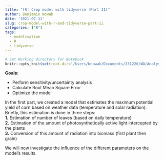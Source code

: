 ```yaml
---
title: "[R] Crop model with tidyverse (Part II)"
author: Benjamin Nowak
date: '2021-07-11'
slug: crop-model-with-r-and-tidyverse-part-ii
categories: ["R"]
tags:
  - modelisation
  - R
  - tidyverse
---
```


```r
# Set Working directory for Notebook
knitr::opts_knit$set(root.dir='/Users/bnowak/Documents/231220/WD/AnalyseSyst/')
```

**Goals:**   

  * Perform sensitivity/uncertainty analysis 
  * Calculate Root Mean Square Error 
  * Optimize the model

In the first part, we created a model that estimates the maximum potential yield of corn based on weather data (temperature and solar radiation). Briefly, this estimation is done in three steps:     
  **1.** Estimation of number of leaves (based on daily temperature)    
  **2.** Estimation of the amount of photosynthetically active light intercepted by the plants   
  **3.** Conversion of this amount of radiation into biomass (first plant then grain)    

We will now investigate the influence of the different parameters on the model's results.